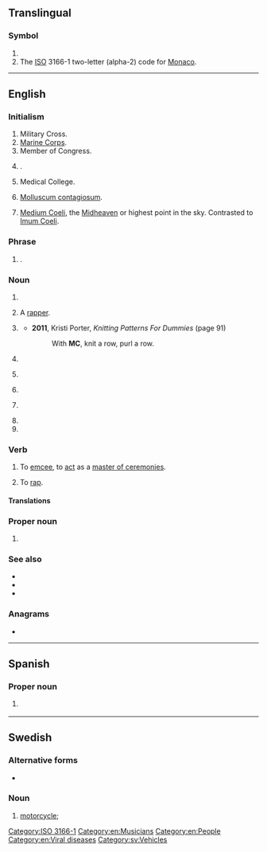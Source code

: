 {{also|mc|Mc|mC|Mc-|.mc}}
==Translingual==

===Symbol===
{{head|mul|symbol}}

# {{SI-unit-abb|mega|coulomb|[[electric charge]]}}
# The [[ISO]] 3166-1 two-letter (alpha-2) code for [[Monaco]].

[[Category:ISO 3166-1]]

----

==English==

===Initialism===
{{rfc-header|Initialism}}
{{head|en|initialism}}

# Military Cross.
# [[Marine Corps]].
# Member of Congress.
# {{w|Mastercard}}.
# Medical College.
# {{lb|en|medicine|pathology}} [[molluscum contagiosum|Molluscum contagiosum]].
# {{lb|en|astrology}} [[Medium Coeli]], the [[Midheaven]] or highest point in the sky. Contrasted to [[Imum Coeli]].

===Phrase===
{{en-phrase}}

# {{lb|en|texting}} {{initialism of|lang=en|[[Merry Christmas]]}}.

===Noun===
{{en-noun|~|s|MC's}}

# {{initialism of|master of ceremonies|lang=en}}
# {{lb|en|music|slang}} A [[rapper]].
# {{lb|en|knitting}} {{initialism of|[[main]] [[colour]]|lang=en}}
#* '''2011''', Kristi Porter, ''Knitting Patterns For Dummies'' (page 91)
#*: With '''MC''', knit a row, purl a row.
# {{io|lang=en|medical center}}
# {{lb|en|textiles}} {{initialism of|[[matching]] [[colour]]|lang=en}}
# {{lb|en|computing}} {{initialism of|[[movie]] [[clip]]|lang=en}}
# {{initialism of|methylene chloride|lang=en}} {{gloss|dichloromethane}}
# {{initialism of|[[motorcycle]] [[club]]|lang=en}}
# {{initialism of|[[mail]] [[code]]|lang=en}} <!--what is a mail code?-->

===Verb===
{{en-verb}}

# To [[emcee]], to [[act]] as a [[master of ceremonies]].
# {{lb|en|music}} To [[rap]].

====Translations====
{{trans-see|emcee}}
{{trans-see|rap}}

===Proper noun===
{{en-proper noun}}

# {{lb|en|video games|informal}} {{initialism of|{{w|Minecraft}}|lang=en}}

===See also===
* {{l|en|Mc}}
* {{l|en|mc}}
* {{l|en|Mac}}

===Anagrams===
* {{anagrams|en|a=cm|CM|cM}}

[[Category:en:Musicians]]
[[Category:en:People]]
[[Category:en:Viral diseases]]

----

==Spanish==

===Proper noun===
{{head|es|proper noun}}

# {{abbreviation|lang=es|[[Michoacán]]|dot=}} {{gloss|Mexican state}}

----

==Swedish==

===Alternative forms===
* {{l|sv|mc}}

===Noun===
{{head|sv|noun|g=c}}

# [[motorcycle]]; {{abbreviation of|motorcykel|lang=sv}}

[[Category:sv:Vehicles]]